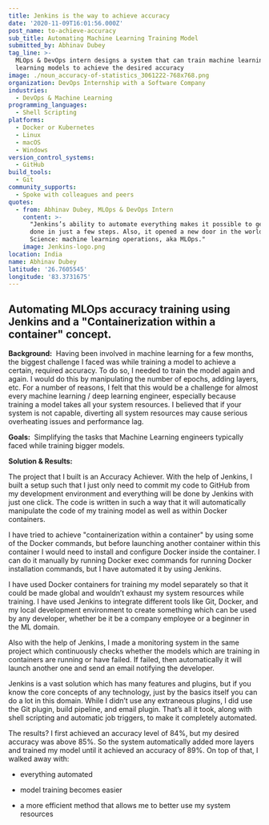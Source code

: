 ```yaml
---
title: Jenkins is the way to achieve accuracy
date: '2020-11-09T16:01:56.000Z'
post_name: to-achieve-accuracy
sub_title: Automating Machine Learning Training Model
submitted_by: Abhinav Dubey
tag_line: >-
  MLOps & DevOps intern designs a system that can train machine learning & deep
  learning models to achieve the desired accuracy
image: ./noun_accuracy-of-statistics_3061222-768x768.png
organization: DevOps Internship with a Software Company
industries:
  - DevOps & Machine Learning
programming_languages:
  - Shell Scripting
platforms:
  - Docker or Kubernetes
  - Linux
  - macOS
  - Windows
version_control_systems:
  - GitHub
build_tools:
  - Git
community_supports:
  - Spoke with colleagues and peers
quotes:
  - from: Abhinav Dubey, MLOps & DevOps Intern
    content: >-
      "Jenkins’s ability to automate everything makes it possible to get my work
      done in just a few steps. Also, it opened a new door in the world of Data
      Science: machine learning operations, aka MLOps."
    image: Jenkins-logo.png
location: India
name: Abhinav Dubey
latitude: '26.7605545'
longitude: '83.3731675'
---
```

## Automating MLOps accuracy training using Jenkins and a "Containerization within a container" concept.

**Background:**  Having been involved in machine learning for a few months, the biggest challenge I faced was while training a model to achieve a certain, required accuracy. To do so, I needed to train the model again and again. I would do this by manipulating the number of epochs, adding layers, etc. For a number of reasons, I felt that this would be a challenge for almost every machine learning / deep learning engineer, especially because training a model takes all your system resources. I believed that if your system is not capable, diverting all system resources may cause serious overheating issues and performance lag.

**Goals:**  Simplifying the tasks that Machine Learning engineers typically faced while training bigger models.

<Testimonal idx="0" />

**Solution & Results:**

The project that I built is an Accuracy Achiever. With the help of Jenkins, I built a setup such that I just only need to commit my code to GitHub from my development environment and everything will be done by Jenkins with just one click. The code is written in such a way that it will automatically manipulate the code of my training model as well as within Docker containers.

I have tried to achieve "containerization within a container" by using some of the Docker commands, but before launching another container within this container I would need to install and configure Docker inside the container. I can do it manually by running Docker exec commands for running Docker installation commands, but I have automated it by using Jenkins.

I have used Docker containers for training my model separately so that it could be made global and wouldn’t exhaust my system resources while training. I have used Jenkins to integrate different tools like Git, Docker, and my local development environment to create something which can be used by any developer, whether be it be a company employee or a beginner in the ML domain.

Also with the help of Jenkins, I made a monitoring system in the same project which continuously checks whether the models which are training in containers are running or have failed. If failed, then automatically it will launch another one and send an email notifying the developer.

Jenkins is a vast solution which has many features and plugins, but if you know the core concepts of any technology, just by the basics itself you can do a lot in this domain. While I didn’t use any extraneous plugins, I did use the Git plugin, build pipeline, and email plugin. That’s all it took, along with shell scripting and automatic job triggers, to make it completely automated.

The results? I first achieved an accuracy level of 84%, but my desired accuracy was above 85%. So the system automatically added more layers and trained my model until it achieved an accuracy of 89%. On top of that, I walked away with:

-   everything automated

-   model training becomes easier

-   a more efficient method that allows me to better use my system resources
